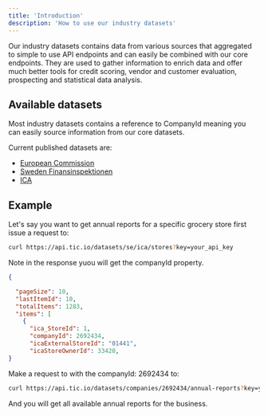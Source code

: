 ```yaml
---
title: 'Introduction'
description: 'How to use our industry datasets'
---
```


Our industry datasets contains data from various sources that aggregated to simple to use
API endpoints and can easily be combined with our core endpoints. They are used to gather
information to enrich data and offer much better tools for credit scoring, vendor and
customer evaluation, prospecting and statistical data analysis.

## Available datasets

Most industry datasets contains a reference to CompanyId meaning you can easily source
information from our core datasets.

Current published datasets are:

- [European Commission](http://localhost:3000/datasets/europeancommission)
- [Sweden Finansinspektionen](http://localhost:3000/datasets/finansinspektionen)
- [ICA](/datasets/ica)

## Example

Let's say you want to get annual reports for a specific grocery store first issue a
request to:

```bash cURL
curl https://api.tic.io/datasets/se/ica/stores?key=your_api_key
```

Note in the response yuou will get the companyId property.

```json Response
{

  "pageSize": 10,
  "lastItemId": 10,
  "totalItems": 1283,
  "items": [
    {
      "ica_StoreId": 1,
      "companyId": 2692434,
      "icaExternalStoreId": "01441",
      "icaStoreOwnerId": 33420,
}
```

Make a request to with the companyId: 2692434 to:

```bash cURL
curl https://api.tic.io/datasets/companies/2692434/annual-reports?key=your_api_key
```

And you will get all available annual reports for the business.
